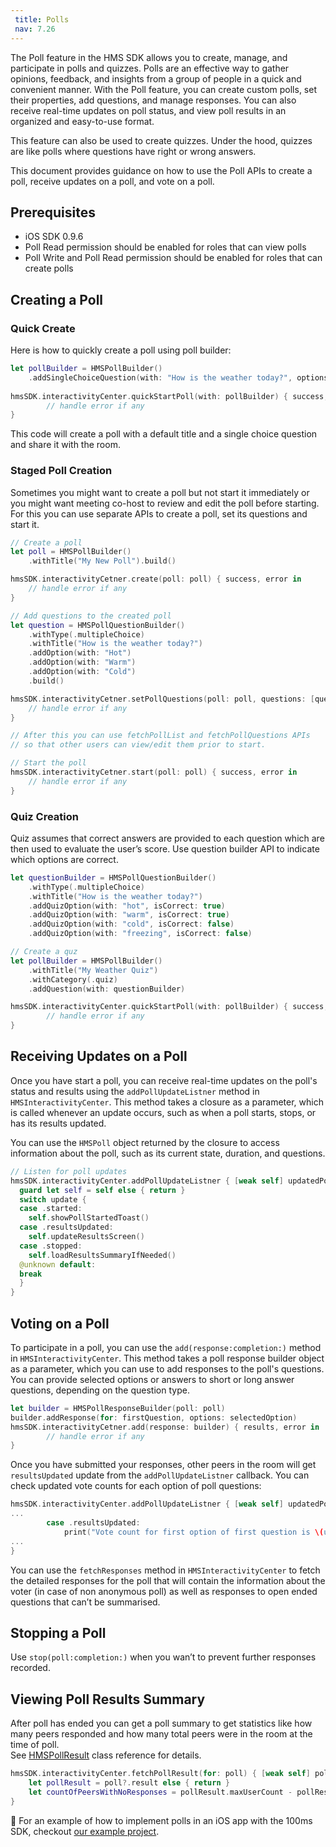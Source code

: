 ```yaml
---
 title: Polls
 nav: 7.26
---
```


The Poll feature in the HMS SDK allows you to create, manage, and participate in polls and quizzes. Polls are an effective way to gather opinions, feedback, and insights from a group of people in a quick and convenient manner. With the Poll feature, you can create custom polls, set their properties, add questions, and manage responses. You can also receive real-time updates on poll status, and view poll results in an organized and easy-to-use format.

This feature can also be used to create quizzes. Under the hood, quizzes are like polls where questions have right or wrong answers.

This document provides guidance on how to use the Poll APIs to create a poll, receive updates on a poll, and vote on a poll.


## Prerequisites

- iOS SDK 0.9.6
- Poll Read permission should be enabled for roles that can view polls
- Poll Write and Poll Read permission should be enabled for roles that can create polls

## Creating a Poll

### Quick Create

Here is how to quickly create a poll using poll builder:

```swift
let pollBuilder = HMSPollBuilder()
    .addSingleChoiceQuestion(with: "How is the weather today?", options: ["hot", "warm", "cold"])
        
hmsSDK.interactivityCenter.quickStartPoll(with: pollBuilder) { success, error in
		// handle error if any
}
```

This code will create a poll with a default title and a single choice question and share it with the room. 

### Staged Poll Creation

Sometimes you might want to create a poll but not start it immediately or you might want meeting co-host to review and edit the poll before starting. For this you can use separate APIs to create a poll, set its questions and start it. 

```swift
// Create a poll
let poll = HMSPollBuilder()
    .withTitle("My New Poll").build()

hmsSDK.interactivityCetner.create(poll: poll) { success, error in
    // handle error if any
}

// Add questions to the created poll
let question = HMSPollQuestionBuilder()
    .withType(.multipleChoice)
    .withTitle("How is the weather today?")
    .addOption(with: "Hot")
    .addOption(with: "Warm")
    .addOption(with: "Cold")
    .build()

hmsSDK.interactivityCetner.setPollQuestions(poll: poll, questions: [question]) { success, error in
    // handle error if any
}

// After this you can use fetchPollList and fetchPollQuestions APIs
// so that other users can view/edit them prior to start.

// Start the poll
hmsSDK.interactivityCetner.start(poll: poll) { success, error in
    // handle error if any
}

```

### Quiz Creation

Quiz assumes that correct answers are provided to each question which are then used to evaluate the user’s score. Use question builder API to indicate which options are correct.

```swift
let questionBuilder = HMSPollQuestionBuilder()
    .withType(.multipleChoice)
    .withTitle("How is the weather today?")
    .addQuizOption(with: "hot", isCorrect: true)
    .addQuizOption(with: "warm", isCorrect: true)
    .addQuizOption(with: "cold", isCorrect: false)
    .addQuizOption(with: "freezing", isCorrect: false)

// Create a quz
let pollBuilder = HMSPollBuilder()
    .withTitle("My Weather Quiz")
    .withCategory(.quiz)
    .addQuestion(with: questionBuilder)

hmsSDK.interactivityCenter.quickStartPoll(with: pollBuilder) { success, error in
		// handle error if any
}
```

## Receiving Updates on a Poll

Once you have start a poll, you can receive real-time updates on the poll's status and results using the `addPollUpdateListner` method in `HMSInteractivityCenter`. This method takes a closure as a parameter, which is called whenever an update occurs, such as when a poll starts, stops, or has its results updated.

You can use the `HMSPoll` object returned by the closure to access information about the poll, such as its current state, duration, and questions. 

```swift
// Listen for poll updates 
hmsSDK.interactivityCenter.addPollUpdateListner { [weak self] updatedPoll, update in
  guard let self = self else { return }  
  switch update {
  case .started:
    self.showPollStartedToast()
  case .resultsUpdated:
    self.updateResultsScreen()
  case .stopped:
    self.loadResultsSummaryIfNeeded()
  @unknown default:
  break
  }
}
```

## Voting on a Poll

To participate in a poll, you can use the `add(response:completion:)` method in `HMSInteractivityCenter`. This method takes a poll response builder object as a parameter, which you can use to add responses to the poll's questions. You can provide selected options or answers to short or long answer questions, depending on the question type.

```swift
let builder = HMSPollResponseBuilder(poll: poll)
builder.addResponse(for: firstQuestion, options: selectedOption)
hmsSDK.interactivityCetner.add(response: builder) { results, error in
		// handle error if any
}
```

Once you have submitted your responses, other peers in the room will get `resultsUpdated` update from the `addPollUpdateListner` callback. You can check updated vote counts for each option of poll questions:

```swift
hmsSDK.interactivityCenter.addPollUpdateListner { [weak self] updatedPoll, update in
...
		case .resultsUpdated:
			print("Vote count for first option of first question is \(updatedPoll.questions?.first?.options?.first?.voteCount)")
...
}
```

You can use the `fetchResponses` method in `HMSInteractivityCenter` to fetch the detailed responses for the poll that will contain the information about the voter (in case of non anonymous poll) as well as responses to open ended questions that can’t be summarised. 

## Stopping a Poll

Use `stop(poll:completion:)` when you wan’t to prevent further responses recorded.

## Viewing Poll Results Summary

After poll has ended you can get a poll summary to get statistics like how many peers responded and how many total peers were in the room at the time of poll.  
See [HMSPollResult](/api-reference/ios/v2/documentation/hmssdk/hmspollresult) class reference for details.

```swift
hmsSDK.interactivityCenter.fetchPollResult(for: poll) { [weak self] poll, error in
	let pollResult = poll?.result else { return }
	let countOfPeersWithNoResponses = pollResult.maxUserCount - pollResult.userCount
}
```

👀 For an example of how to implement polls in an iOS app with the 100ms SDK, checkout [our example project](https://github.com/100mslive/100ms-ios-sdk/tree/main/Example/HMSSDKExample/Meeting/Polls).
